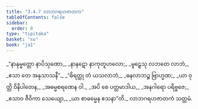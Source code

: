 ```yaml
---
title: "3.4.7 လာဘဂရဟဇာတက"
tableOfContents: false
sidebar:
  order: 8
type: "tipitaka"
basket: "su"
book: "ja1"
---
```



<DynamicBreadcrumb />

<Division number="109" book="ja1">

<Paragraph number="820" type="verses" book="ja1">
_“နာနုမ္မတ္တော နာပိသုဏော,_  
_နာနဋော နာကုတူဟလော;_  
_မူဠှေသု လဘတေ လာဘံ,_  
_ဧသာ တေ အနုသာသနီ”._  

</Paragraph>

</Division>
<Division number="110" book="ja1">

<Paragraph number="821" type="verses" book="ja1">
_“ဓိရတ္ထု တံ ယသလာဘံ,_  
_ဓနလာဘဉ္စ ဗြာဟ္မဏ;_  
_ယာ ဝုတ္တိ ဝိနိပါတေန,_  
_အဓမ္မစရဏေန ဝါ._  

</Paragraph>

</Division>
<Division number="111" book="ja1">

<Paragraph number="822" type="verses" book="ja1">
_အပိ စေ ပတ္တမာဒါယ,_  
_အနဂါရော ပရိဗ္ဗဇေ;_  
_ဧသာဝ ဇီဝိကာ သေယျော,_  
_ယာ စာဓမ္မေန ဧသနာ”တိ._  


</Paragraph>
</Division>

<Paragraph number="823" type="center" book="ja1">
လာဘဂရဟဇာတကံ သတ္တမံ.
</Paragraph>